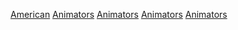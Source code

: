 {{Commonscat|Animators from the United States}}

[[Category:各国動畫師|American]]
[[Category:美国动画|Animators]]
[[Category:美國電影人物|Animators]]
[[Category:美國藝術家|Animators]]
[[Category:各职业美国人|Animators]]